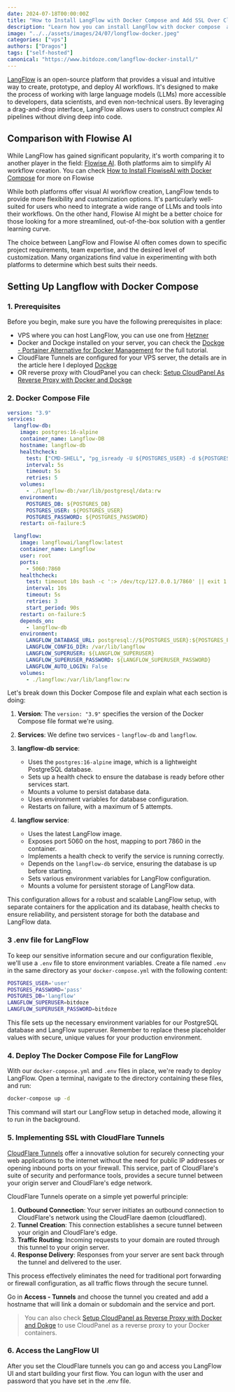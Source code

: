 ```yaml
---
date: 2024-07-18T00:00:00Z
title: "How to Install LangFlow with Docker Compose and Add SSL Over CloudFlare Tunnels"
description: "Learn how you can install LangFlow with docker compose  and Postgres DB and take advantage of no-code AI flows. Add SSL over CloudFlare tunnels"
image: "../../assets/images/24/07/longflow-docker.jpeg"
categories: ["vps"]
authors: ["Dragos"]
tags: ["self-hosted"]
canonical: "https://www.bitdoze.com/langflow-docker-install/"
---
```



[LangFlow](https://www.langflow.org/) is an open-source platform that provides a visual and intuitive way to create, prototype, and deploy AI workflows. It's designed to make the process of working with large language models (LLMs) more accessible to developers, data scientists, and even non-technical users. By leveraging a drag-and-drop interface, LangFlow allows users to construct complex AI pipelines without diving deep into code.

## Comparison with Flowise AI

While LangFlow has gained significant popularity, it's worth comparing it to another player in the field: [Flowise AI](https://flowiseai.com/). Both platforms aim to simplify AI workflow creation. You can check [How to Install FlowiseAI with Docker Compose](https://www.bitdoze.com/flowiseai-install/) for more on Flowise

While both platforms offer visual AI workflow creation, LangFlow tends to provide more flexibility and customization options. It's particularly well-suited for users who need to integrate a wide range of LLMs and tools into their workflows. On the other hand, Flowise AI might be a better choice for those looking for a more streamlined, out-of-the-box solution with a gentler learning curve.

The choice between LangFlow and Flowise AI often comes down to specific project requirements, team expertise, and the desired level of customization. Many organizations find value in experimenting with both platforms to determine which best suits their needs.

## Setting Up Langflow with Docker Compose

<YouTubeEmbed
  url="https://www.youtube.com/embed/mkSJV0UPDH8"
  label="How to Install LangFlow with Docker Compose"
/>

### 1. Prerequisites

Before you begin, make sure you have the following prerequisites in place:

- VPS where you can host LangFlow, you can use one from [Hetzner](https://go.bitdoze.com/hetzner)
- Docker and Dockge installed on your server, you can check the [Dockge - Portainer Alternative for Docker Management](https://www.bitdoze.com/dockge-install/) for the full tutorial.
- CloudFlare Tunnels are configured for your VPS server, the details are in the article here I deployed [Dockge](https://www.bitdoze.com/dockge-install/)
- OR reverse proxy with CloudPanel you can check: [Setup CloudPanel As Reverse Proxy with Docker and Dockge](https://www.bitdoze.com/cloudpanel-setup-dockge/)

### 2. Docker Compose File

```yml
version: "3.9"
services:
  langflow-db:
    image: postgres:16-alpine
    container_name: Langflow-DB
    hostname: langflow-db
    healthcheck:
      test: ["CMD-SHELL", "pg_isready -U ${POSTGRES_USER} -d ${POSTGRES_DB}"]
      interval: 5s
      timeout: 5s
      retries: 5
    volumes:
      - ./langflow-db:/var/lib/postgresql/data:rw
    environment:
      POSTGRES_DB: ${POSTGRES_DB}
      POSTGRES_USER: ${POSTGRES_USER}
      POSTGRES_PASSWORD: ${POSTGRES_PASSWORD}
    restart: on-failure:5

  langflow:
    image: langflowai/langflow:latest
    container_name: Langflow
    user: root
    ports:
      - 5060:7860
    healthcheck:
      test: timeout 10s bash -c ':> /dev/tcp/127.0.0.1/7860' || exit 1
      interval: 10s
      timeout: 5s
      retries: 3
      start_period: 90s
    restart: on-failure:5
    depends_on:
      - langflow-db
    environment:
      LANGFLOW_DATABASE_URL: postgresql://${POSTGRES_USER}:${POSTGRES_PASSWORD}@langflow-db:5432/${POSTGRES_DB}?sslmode=disable
      LANGFLOW_CONFIG_DIR: /var/lib/langflow
      LANGFLOW_SUPERUSER: ${LANGFLOW_SUPERUSER}
      LANGFLOW_SUPERUSER_PASSWORD: ${LANGFLOW_SUPERUSER_PASSWORD}
      LANGFLOW_AUTO_LOGIN: False
    volumes:
      - ./langflow:/var/lib/langflow:rw
```

Let's break down this Docker Compose file and explain what each section is doing:

1. **Version**: The `version: "3.9"` specifies the version of the Docker Compose file format we're using.

2. **Services**: We define two services - `langflow-db` and `langflow`.

3. **langflow-db service**:

   - Uses the `postgres:16-alpine` image, which is a lightweight PostgreSQL database.
   - Sets up a health check to ensure the database is ready before other services start.
   - Mounts a volume to persist database data.
   - Uses environment variables for database configuration.
   - Restarts on failure, with a maximum of 5 attempts.

4. **langflow service**:
   - Uses the latest LangFlow image.
   - Exposes port 5060 on the host, mapping to port 7860 in the container.
   - Implements a health check to verify the service is running correctly.
   - Depends on the `langflow-db` service, ensuring the database is up before starting.
   - Sets various environment variables for LangFlow configuration.
   - Mounts a volume for persistent storage of LangFlow data.

This configuration allows for a robust and scalable LangFlow setup, with separate containers for the application and its database, health checks to ensure reliability, and persistent storage for both the database and LangFlow data.

### 3 .env file for LangFlow

To keep our sensitive information secure and our configuration flexible, we'll use a `.env` file to store environment variables. Create a file named `.env` in the same directory as your `docker-compose.yml` with the following content:

```sh
POSTGRES_USER='user'
POSTGRES_PASSWORD='pass'
POSTGRES_DB='langflow'
LANGFLOW_SUPERUSER=bitdoze
LANGFLOW_SUPERUSER_PASSWORD=bitdoze
```

This file sets up the necessary environment variables for our PostgreSQL database and LangFlow superuser. Remember to replace these placeholder values with secure, unique values for your production environment.

### 4. Deploy The Docker Compose File for LangFlow

With our `docker-compose.yml` and `.env` files in place, we're ready to deploy LangFlow. Open a terminal, navigate to the directory containing these files, and run:

```sh
docker-compose up -d
```

This command will start our LangFlow setup in detached mode, allowing it to run in the background.

### 5. Implementing SSL with CloudFlare Tunnels

[CloudFlare Tunnels](https://www.cloudflare.com/products/tunnel/) offer a innovative solution for securely connecting your web applications to the internet without the need for public IP addresses or opening inbound ports on your firewall. This service, part of CloudFlare's suite of security and performance tools, provides a secure tunnel between your origin server and CloudFlare's edge network.

CloudFlare Tunnels operate on a simple yet powerful principle:

1. **Outbound Connection**: Your server initiates an outbound connection to CloudFlare's network using the CloudFlare daemon (cloudflared).
2. **Tunnel Creation**: This connection establishes a secure tunnel between your origin and CloudFlare's edge.
3. **Traffic Routing**: Incoming requests to your domain are routed through this tunnel to your origin server.
4. **Response Delivery**: Responses from your server are sent back through the tunnel and delivered to the user.

This process effectively eliminates the need for traditional port forwarding or firewall configuration, as all traffic flows through the secure tunnel.

Go in **Access - Tunnels** and choose the tunnel you created and add a hostname that will link a domain or subdomain and the service and port.

<Picture src={imag1} alt="Cloudflare Tunnel setup" />

> You can also check [Setup CloudPanel as Reverse Proxy with Docker and Dokge](https://www.bitdoze.com/cloudpanel-setup-dockge/) to use CloudPanel as a reverse proxy to your Docker containers.

### 6. Access the LangFlow UI

After you set the CloudFlare tunnels you can go and access you LangFlow UI and start building your first flow. You can logun with the user and password that you have set in the .env file.

<Picture src={imag2} alt="LanfFlow UI" />
